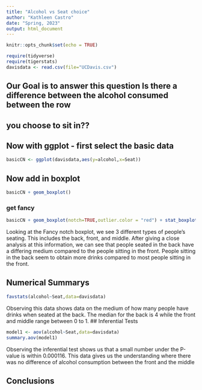 ```yaml
---
title: "Alcohol vs Seat choice"
author: "Kathleen Castro"
date: "Spring, 2023"
output: html_document
---
```


```r
knitr::opts_chunk$set(echo = TRUE)
```

```r
require(tidyverse)
require(tigerstats)
davisdata <- read.csv(file="UCDavis.csv")
```
## Our Goal is to answer this question Is there a difference between the alcohol consumed between the row
## you choose to sit in??

## Now with ggplot - first select the basic data

```r
basicCN <- ggplot(davisdata,aes(y=alcohol,x=Seat))
```
## Now add in boxplot

```r
basicCN + geom_boxplot()
```
  
  
### get fancy  

```r
basicCN + geom_boxplot(notch=TRUE,outlier.color = "red") + stat_boxplot(geom ='errorbar') + labs(title="Fancy notch boxplot \n with 2 lines")
```
  
Looking at the Fancy notch boxplot, we see 3 different types of people's seating. This includes the back, front, and middle. After giving a close analysis at this information, we can see that people seated in the back have a differing medium compared to the people sitting in the front. People sitting in the back seem to obtain more drinks compared to most people sitting in the front.

## Numerical Summarys 
```r
favstats(alcohol~Seat,data=davisdata)
```
  
Observing this data shows data on the medium of how many people have drinks when seated at the back. The median for the back is 4 while the front and middle range between 0 to 1.
## Inferential Tests
```r
model1 <- aov(alcohol~Seat,data=davisdata)
summary.aov(model1)
```
  
Observing the inferential test shows us that a small number under the P-value is within 0.000116. This data gives us the understanding where there was no difference of alcohol consumption between the front and the middle

## Conclusions


